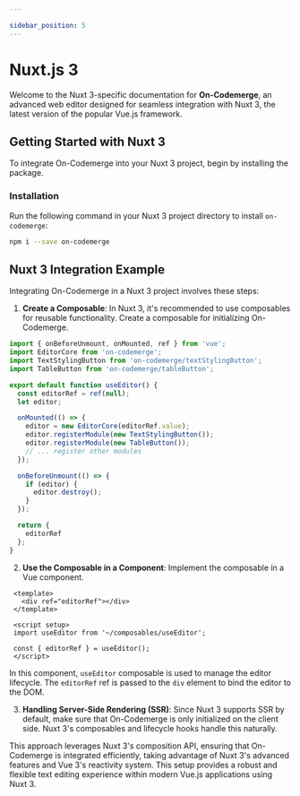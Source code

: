 ```yaml
---

sidebar_position: 5
---
```


# Nuxt.js 3

Welcome to the Nuxt 3-specific documentation for **On-Codemerge**, an advanced web editor designed for seamless integration with Nuxt 3, the latest version of the popular Vue.js framework.

## Getting Started with Nuxt 3

To integrate On-Codemerge into your Nuxt 3 project, begin by installing the package.

### Installation

Run the following command in your Nuxt 3 project directory to install `on-codemerge`:

```bash
npm i --save on-codemerge
```

## Nuxt 3 Integration Example

Integrating On-Codemerge in a Nuxt 3 project involves these steps:

1. **Create a Composable**: In Nuxt 3, it's recommended to use composables for reusable functionality. Create a composable for initializing On-Codemerge.

 ```javascript title="composables/useEditor.js"
 import { onBeforeUnmount, onMounted, ref } from 'vue';
 import EditorCore from 'on-codemerge';
 import TextStylingButton from 'on-codemerge/textStylingButton';
 import TableButton from 'on-codemerge/tableButton';

 export default function useEditor() {
   const editorRef = ref(null);
   let editor;

   onMounted(() => {
     editor = new EditorCore(editorRef.value);
     editor.registerModule(new TextStylingButton());
     editor.registerModule(new TableButton());
     // ... register other modules
   });

   onBeforeUnmount(() => {
     if (editor) {
       editor.destroy();
     }
   });

   return {
     editorRef
   };
 }
```

2. **Use the Composable in a Component**: Implement the composable in a Vue component.

```vue title="components/MyEditor.vue"
 <template>
   <div ref="editorRef"></div>
 </template>

 <script setup>
 import useEditor from '~/composables/useEditor';

 const { editorRef } = useEditor();
 </script>
```

In this component, `useEditor` composable is used to manage the editor lifecycle. The `editorRef` ref is passed to the `div` element to bind the editor to the DOM.

3. **Handling Server-Side Rendering (SSR)**: Since Nuxt 3 supports SSR by default, make sure that On-Codemerge is only initialized on the client side. Nuxt 3's composables and lifecycle hooks handle this naturally.

This approach leverages Nuxt 3's composition API, ensuring that On-Codemerge is integrated efficiently, taking advantage of Nuxt 3's advanced features and Vue 3's reactivity system. This setup provides a robust and flexible text editing experience within modern Vue.js applications using Nuxt 3.
